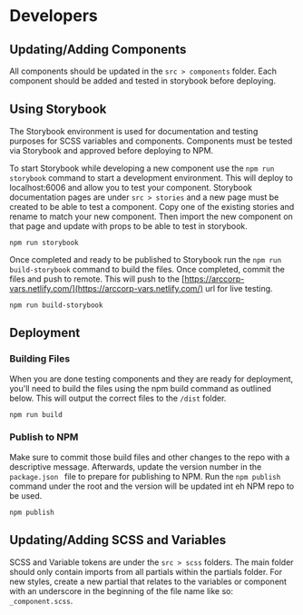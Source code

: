 
<Meta title="Example/Developers" />

<style>{`
  .subheading {
    --mediumdark: '#999999';
    font-weight: 900;
    font-size: 13px;
    color: #999;
    letter-spacing: 6px;
    line-height: 24px;
    text-transform: uppercase;
    margin-bottom: 12px;
    margin-top: 40px;
  }

  .link-list {
    display: grid;
    grid-template-columns: 1fr;
    grid-template-rows: 1fr 1fr;
    row-gap: 10px;
  }

  @media (min-width: 620px) {
    .link-list {
      row-gap: 20px;
      column-gap: 20px;
      grid-template-columns: 1fr 1fr;
    }
  }

  @media all and (-ms-high-contrast:none) {
  .link-list {
      display: -ms-grid;
      -ms-grid-columns: 1fr 1fr;
      -ms-grid-rows: 1fr 1fr;
    }
  }

  .link-item {
    display: block;
    padding: 20px 30px 20px 15px;
    border: 1px solid #00000010;
    border-radius: 5px;
    transition: background 150ms ease-out, border 150ms ease-out, transform 150ms ease-out;
    color: #333333;
    display: flex;
    align-items: flex-start;
  }

  .link-item:hover {
    border-color: #1EA7FD50;
    transform: translate3d(0, -3px, 0);
    box-shadow: rgba(0, 0, 0, 0.08) 0 3px 10px 0;
  }

  .link-item:active {
    border-color: #1EA7FD;
    transform: translate3d(0, 0, 0);
  }

  .link-item strong {
    font-weight: 700;
    display: block;
    margin-bottom: 2px;
  }
  
  .link-item img {
    height: 40px;
    width: 40px;
    margin-right: 15px;
    flex: none;
  }

  .link-item span {
    font-size: 14px;
    line-height: 20px;
  }

  .tip {
    display: inline-block;
    border-radius: 1em;
    font-size: 11px;
    line-height: 12px;
    font-weight: 700;
    background: #E7FDD8;
    color: #66BF3C;
    padding: 4px 12px;
    margin-right: 10px;
    vertical-align: top;
  }

  .tip-wrapper {
    font-size: 13px;
    line-height: 20px;
    margin-top: 40px;
    margin-bottom: 40px;
  }

  .tip-wrapper code {
    font-size: 12px;
    display: inline-block;
  }

  
`}</style>

# Developers
## Updating/Adding Components

All components should be updated in the `src > components` folder. Each component should be added and tested in storybook before deploying.

## Using Storybook

The Storybook environment is used for documentation and testing purposes for SCSS variables and components. Components must be tested via Storybook and approved before deploying to NPM.

To start Storybook while developing a new component use the `npm run storybook` command to start a development environment. This will deploy to localhost:6006 and allow you to test your component. Storybook documentation pages are under `src > stories` and a new page must be created to be able to test a component. Copy one of the existing stories and rename to match your new component. Then import the new component on that page and update with props to be able to test in storybook.

```
npm run storybook
```

Once completed and ready to be published to Storybook run the `npm run build-storybook` command to build the files. Once completed, commit the files and push to remote. This will push to the [https://arccorp-vars.netlify.com/](https://arccorp-vars.netlify.com/) url for live testing.

```
npm run build-storybook
```

## Deployment

### Building Files

When you are done testing components and they are ready for deployment, you'll need to build the files using the npm build command as outlined below. This will output the correct files to the `/dist` folder.

```
npm run build
```

### Publish to NPM

Make sure to commit those build files and other changes to the repo with a descriptive message. Afterwards, update the version number in the `package.json ` file to prepare for publishing to NPM. Run the `npm publish` command under the root and the version will be updated int eh NPM repo to be used.

```
npm publish
```


## Updating/Adding SCSS and Variables
SCSS and Variable tokens are under the `src > scss` folders. The main folder should only contain imports from all partials within the partials folder. For new styles, create a new partial that relates to the variables or component with an underscore in the beginning of the file name like so: `_component.scss`.